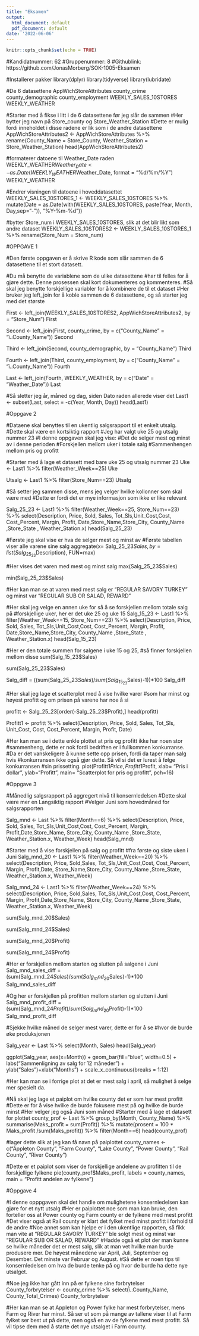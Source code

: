 ```yaml
---
title: "Eksamen"
output:
  html_document: default
  pdf_document: default
date: '2022-06-06'
---
```


```r
knitr::opts_chunk$set(echo = TRUE)
```

#Kandidatnummer: 62
#Gruppenummer: 8
#Githublink: https://github.com/JonasMorberg/SOK-1005-Eksamen

#Installerer pakker
library(dplyr)
library(tidyverse)
library(lubridate)

#De 6 datasettene
AppWichStoreAttributes
county_crime
county_demographic
county_employment
WEEKLY_SALES_10STORES
WEEKLY_WEATHER

#Starter med å fikse i litt i de 6 datasettene før jeg slår de sammen
#Her bytter jeg navn på Store_county og Store_Weather_Station
#Dette er mulig fordi inneholdet i disse radene er lik som i de andre datasettene
AppWichStoreAttributes2 <- AppWichStoreAttributes %>% rename(County_Name = Store_County, Weather_Station = Store_Weather_Station)
head(AppWichStoreAttributes2)

#formaterer datoene til Weather_Date raden
WEEKLY_WEATHER$Weather_Date <- 
  as.Date(WEEKLY_WEATHER$Weather_Date, format = "%d/%m/%Y") 
WEEKLY_WEATHER

#Endrer visningen til datoene i hoveddatasettet
WEEKLY_SALES_10STORES_1 <- WEEKLY_SALES_10STORES %>% mutate(Date = as.Date(with(WEEKLY_SALES_10STORES, paste(Year, Month, Day,sep="-")), "%Y-%m-%d"))

#bytter Store_num i WEEKLY_SALES_10STORES, slik at det blir likt som andre dataset
WEEKLY_SALES_10STORES2 <- WEEKLY_SALES_10STORES_1 %>% 
  rename(Store_Num = Store_num)




#OPPGAVE 1

#Den første oppgaven er å skrive R kode som slår sammen de 6 datasettene til et stort datasett.

#Du må benytte de variablene som de ulike datasettene #har til felles for å gjøre dette. Denne prosessen skal kort dokumenteres og kommenteres.
#Så skal jeg benytte forskjellige variabler for å kombinere de til et dataset
#Her bruker jeg left_join for å koble sammen de 6 datasettene, og så starter jeg med det største

First <- left_join(WEEKLY_SALES_10STORES2, AppWichStoreAttributes2, by = "Store_Num")
First

Second <- left_join(First, county_crime, by = c("County_Name" = "ï..County_Name"))
Second

Third <- left_join(Second, county_demographic, by = "County_Name")
Third

Fourth <- left_join(Third, county_employment, by = c("County_Name" = "ï..County_Name"))
Fourth

Last <- left_join(Fourth, WEEKLY_WEATHER, by = c("Date" = "Weather_Date"))
Last


#Så sletter jeg år, måned og dag, siden Dato raden allerede viser det
Last1 <- subset(Last, select = -c(Year, Month, Day))
head(Last1)


#Oppgave 2

#Dataene skal benyttes til en ukentlig salgsrapport til et enkelt utsalg.
#Dette skal være en kortsiktig rapport
#Jeg har valgt uke 25 og utsalg nummer 23
#I denne oppgaven skal jeg vise:
#Det de selger mest og minst av i denne perioden
#Forskjellen mellom uker i totale salg
#Sammenhengen mellom pris og profitt


#Starter med å lage et datasett med bare uke 25 og utsalg nummer 23
Uke <- Last1 %>% filter(Weather_Week==25)
Uke


Utsalg <- Last1 %>% filter(Store_Num==23)
Utsalg

#Så setter jeg sammen disse, mens jeg velger hvilke kollonner som skal være med
#Dette er fordi det er mye informasjon som ikke er like relevant

Salg_25_23 <- Last1 %>% filter(Weather_Week==25, Store_Num==23) %>%
select(Description, Price, Sold, Sales, Tot_Sls,Unit_Cost,Cost, Cost_Percent,
Margin, Profit,   Date,Store_Name,Store_City,  County_Name ,Store_State ,
Weather_Station.x)
head(Salg_25_23)

#Første jeg skal vise er hva de selger mest og minst av
#Første tabellen viser alle varene sine salg
aggregate(x= Salg_25_23$Sales,
          by= list(Salg_25_23$Description),
          FUN=max)
          
        
#Her vises det varen med mest og minst salg
max(Salg_25_23$Sales)

min(Salg_25_23$Sales)


#Her kan man se at varen med mest salg er "REGULAR SAVORY TURKEY" og minst var "REGULAR SUB OR SALAD, REWARD"

#Her skal jeg velge en annen uke for så å se forskjellen mellom totale salg på
#forskjellige uker, her er det uke 25 og uke 15
Salg_15_23 <- Last1 %>% filter(Weather_Week==15, Store_Num==23) %>%
select(Description, Price, Sold, Sales, Tot_Sls,Unit_Cost,Cost, Cost_Percent,
Margin, Profit,   Date,Store_Name,Store_City,  County_Name ,Store_State ,
Weather_Station.x)
head(Salg_15_23)

#Her er den totale summen for salgene i uke 15 og 25,
#så finner forskjellen mellom disse
sum(Salg_15_23$Sales)

sum(Salg_25_23$Sales)

Salg_diff = ((sum(Salg_25_23$Sales)/sum(Salg_15_23$Sales)-1))*100
Salg_diff


#Her skal jeg lage et scatterplot med å vise hvilke varer 
#som har minst og høyest profitt og om prisen på varene har noe å si

profitt <- Salg_25_23[order(-Salg_25_23$Profit),]
head(profitt)

Profitt1 <- profitt %>% select(Description, Price, Sold, Sales, Tot_Sls,
Unit_Cost,  Cost, Cost_Percent, Margin, Profit, Date)

#Her kan man se i dette enkle plottet at pris og profitt ikke har noen stor 
#sammenheng, dette er nok fordi bedriften er i fullkommen konkurranse.
#Da er det vanskeligere å kunne sette opp prisen, fordi da taper man salg hvis
#konkurransen ikke også gjør dette. Så vil si det er lurest å følge konkurransen
#sin prissetting.
plot(Profitt1$Price, Profitt1$Profit, xlab= "Pris i dollar", ylab="Profitt",
main= "Scatterplot for pris og profitt", pch=16)



#Oppgave 3

#Månedlig salgsrapport på aggregert nivå til konsernledelsen
#Dette skal være mer en Langsiktig rapport
#Velger Juni som hovedmåned for salgsrapporten

Salg_mnd <- Last %>% filter(Month==6) %>% select(Description, Price, Sold,
Sales, Tot_Sls,Unit_Cost,Cost, Cost_Percent, Margin, Profit,Date,Store_Name,
Store_City,  County_Name ,Store_State, Weather_Station.x, Weather_Week) 
head(Salg_mnd)

#Starter med å vise forskjellen på salg og profitt
#fra første og siste uken i Juni
Salg_mnd_20 <- Last1 %>% filter(Weather_Week==20) %>% select(Description, Price,
Sold,Sales, Tot_Sls,Unit_Cost,Cost, Cost_Percent, Margin, Profit,Date,
Store_Name,Store_City,  County_Name ,Store_State,
Weather_Station.x, Weather_Week) 

Salg_mnd_24 <- Last1 %>% filter(Weather_Week==24) %>% select(Description,
Price, Sold,Sales, Tot_Sls,Unit_Cost,Cost, Cost_Percent,
Margin, Profit,Date,Store_Name,
Store_City,  County_Name ,Store_State, Weather_Station.x, Weather_Week) 

sum(Salg_mnd_20$Sales)

sum(Salg_mnd_24$Sales)


sum(Salg_mnd_20$Profit)

sum(Salg_mnd_24$Profit)

#Her er forskjellen mellom starten og slutten på salgene i Juni
Salg_mnd_sales_diff = (sum(Salg_mnd_24$Sales)/sum(Salg_mnd_20$Sales)-1)*100
Salg_mnd_sales_diff

#Og her er forskjellen på profitten mellom starten og slutten i Juni
Salg_mnd_profit_diff = (sum(Salg_mnd_24$Profit)/sum(Salg_mnd_20$Profit)-1)*100
Salg_mnd_profit_diff


#Sjekke hvilke måned de selger mest varer, dette er for å se
#hvor de burde øke produksjonen

Salg_year <- Last %>% select(Month, Sales)
head(Salg_year)

ggplot(Salg_year, aes(x=Month)) + geom_bar(fill="blue", width=0.5) + 
labs("Sammenligning av salg for 12 måneder") + ylab("Sales")+xlab("Months") + 
scale_x_continuous(breaks = 1:12)

#Her kan man se i forrige plot at det er mest salg i april, så mulighet å selge mer spesielt da.

#Nå skal jeg lage et paiplot om hvilke county det er som har mest profitt
#Dette er for å vise hvilke de burde fokusere mest på og hvilke de burde minst
#Her velger jeg også Juni som måned
#Starter med å lage et datasett for plottet
county_prof <- Last %>% group_by(Month, County_Name) %>% 
summarise(Maks_profit = sum(Profit)) %>%
mutate(prosent = 100 * Maks_profit /sum(Maks_profit)) %>% filter(Month==6)
head(county_prof)

#lager dette slik at jeg kan få navn på paiplottet
county_names <- c("Appleton County", "Farm County", "Lake County", "Power County", "Rail County", "River County")

#Dette er et paiplot som viser de forskjellige andelene av profitten til de forskjellige fylkene
pie(county_prof$Maks_profit, labels = county_names, main = "Profitt andelen av fylkene")


#Oppgave 4

#I denne opppgaven skal det handle om mulighetene konsernledelsen kan gjøre for et nytt utsalg
#Her er paiplottet noe som man kan bruke, den forteller oss at Power county og Farm county er de fylkene med mest profitt
#Det viser også at Rail county er klart det fylket med minst profitt i forhold til de andre
#Noe annet som kan hjelpe er i den ukentlige rapporten, så fikk man vite at "REGULAR SAVORY TURKEY" ble solgt mest og minst var "REGULAR SUB OR SALAD, REWARD"
#Hadde også et plot der man kunne se hvilke måneder det er mest salg, slik at man vet hvilke man burde produsere mer. De høyest månedene var April, Juli, September og Desember. Det minste var Februar og August.
#Så dette er noen tips til konsernledelsen om hva de burde tenke på og hvor de burde ha dette nye utsalget.

#Noe jeg ikke har gått inn på er fylkene sine forbrytelser
County_forbrytelser <- county_crime %>% select(ï..County_Name, County_Total_Crimes)
County_forbrytelser

#Her kan man se at Appleton og Power fylke har mest forbrytelser, mens Farm og River har minst. Så ser ut som på mange av tallene viser til at Farm fylket ser best ut på dette, men også en av de fylkene med mest profitt. Så vil tipse dem med å starte det nye utsalget i Farm county.












